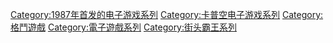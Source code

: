 {{DEFAULTSORT:Street Fighter}}
[[Category:1987年首发的电子游戏系列|Category:1987年首发的电子游戏系列]]
[[Category:卡普空电子游戏系列|Category:卡普空电子游戏系列]]
[[Category:格鬥遊戲|Category:格鬥遊戲]]
[[Category:電子遊戲系列|Category:電子遊戲系列]]
[[Category:街头霸王系列|Category:街头霸王系列]]